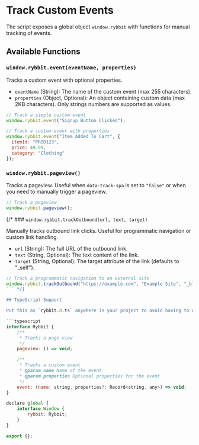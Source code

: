 # Track Custom Events

The script exposes a global object `window.rybbit` with functions for manual tracking of events.

## Available Functions

### `window.rybbit.event(eventName, properties)`

Tracks a custom event with optional properties.

*   `eventName` (String): The name of the custom event (max 255 characters).
*   `properties` (Object, Optional): An object containing custom data (max 2KB characters). Only strings numbers are supported as values.

```javascript
// Track a simple custom event
window.rybbit.event("Signup Button Clicked");

// Track a custom event with properties
window.rybbit.event("Item Added To Cart", {
  itemId: "PROD123",
  price: 49.99,
  category: "Clothing"
});
```

### `window.rybbit.pageview()`

Tracks a pageview. Useful when `data-track-spa` is set to `"false"` or when you need to manually trigger a pageview.

```javascript
// Track a pageview
window.rybbit.pageview();
```

{/* ### `window.rybbit.trackOutbound(url, text, target)`

Manually tracks outbound link clicks. Useful for programmatic navigation or custom link handling.

*   `url` (String): The full URL of the outbound link.
*   `text` (String, Optional): The text content of the link.
*   `target` (String, Optional): The target attribute of the link (defaults to "_self").

```javascript
// Track a programmatic navigation to an external site
window.rybbit.trackOutbound("https://example.com", "Example Site", "_blank");
``` */}

## TypeScript Support

Put this as `rybbit.d.ts` anywhere in your project to avoid having to do `(window as any).rybbit.event()` everywhere.

```typescript
interface Rybbit {
    /**
     * Tracks a page view
     */
    pageview: () => void;

    /**
     * Tracks a custom event
     * @param name Name of the event
     * @param properties Optional properties for the event
     */
    event: (name: string, properties?: Record<string, any>) => void;
}

declare global {
    interface Window {
        rybbit: Rybbit;
    }
}

export {};
```
